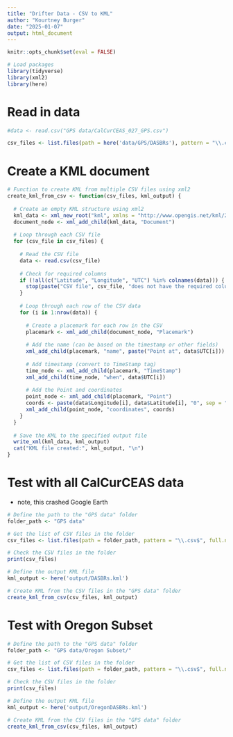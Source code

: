 ```yaml
---
title: "Drifter Data - CSV to KML"
author: "Kourtney Burger"
date: "2025-01-07"
output: html_document
---
```


```r
knitr::opts_chunk$set(eval = FALSE)

# Load packages
library(tidyverse)
library(xml2)
library(here)
```

# Read in data

```r
#data <- read.csv("GPS data/CalCurCEAS_027_GPS.csv")

csv_files <- list.files(path = here('data/GPS/DASBRs'), pattern = "\\.csv$", full.names = TRUE)
```

# Create a KML document

```r
# Function to create KML from multiple CSV files using xml2
create_kml_from_csv <- function(csv_files, kml_output) {
  
  # Create an empty KML structure using xml2
  kml_data <- xml_new_root("kml", xmlns = "http://www.opengis.net/kml/2.2")
  document_node <- xml_add_child(kml_data, "Document")
  
  # Loop through each CSV file
  for (csv_file in csv_files) {
    
    # Read the CSV file
    data <- read.csv(csv_file)
    
    # Check for required columns
    if (!all(c("Latitude", "Longitude", "UTC") %in% colnames(data))) {
      stop(paste("CSV file", csv_file, "does not have the required columns"))
    }
    
    # Loop through each row of the CSV data
    for (i in 1:nrow(data)) {
      
      # Create a placemark for each row in the CSV
      placemark <- xml_add_child(document_node, "Placemark")
      
      # Add the name (can be based on the timestamp or other fields)
      xml_add_child(placemark, "name", paste("Point at", data$UTC[i]))
      
      # Add timestamp (convert to TimeStamp tag)
      time_node <- xml_add_child(placemark, "TimeStamp")
      xml_add_child(time_node, "when", data$UTC[i])
      
      # Add the Point and coordinates
      point_node <- xml_add_child(placemark, "Point")
      coords <- paste(data$Longitude[i], data$Latitude[i], "0", sep = ",")
      xml_add_child(point_node, "coordinates", coords)
    }
  }
  
  # Save the KML to the specified output file
  write_xml(kml_data, kml_output)
  cat("KML file created:", kml_output, "\n")
}
```

# Test with all CalCurCEAS data

-   note, this crashed Google Earth

```r
# Define the path to the "GPS data" folder
folder_path <- "GPS data"

# Get the list of CSV files in the folder
csv_files <- list.files(path = folder_path, pattern = "\\.csv$", full.names = TRUE)

# Check the CSV files in the folder
print(csv_files)

# Define the output KML file
kml_output <- here('output/DASBRs.kml')

# Create KML from the CSV files in the "GPS data" folder
create_kml_from_csv(csv_files, kml_output)
```

# Test with Oregon Subset

```r
# Define the path to the "GPS data" folder
folder_path <- "GPS data/Oregon Subset/"

# Get the list of CSV files in the folder
csv_files <- list.files(path = folder_path, pattern = "\\.csv$", full.names = TRUE)

# Check the CSV files in the folder
print(csv_files)

# Define the output KML file
kml_output <- here('output/OregonDASBRs.kml')

# Create KML from the CSV files in the "GPS data" folder
create_kml_from_csv(csv_files, kml_output)
```
